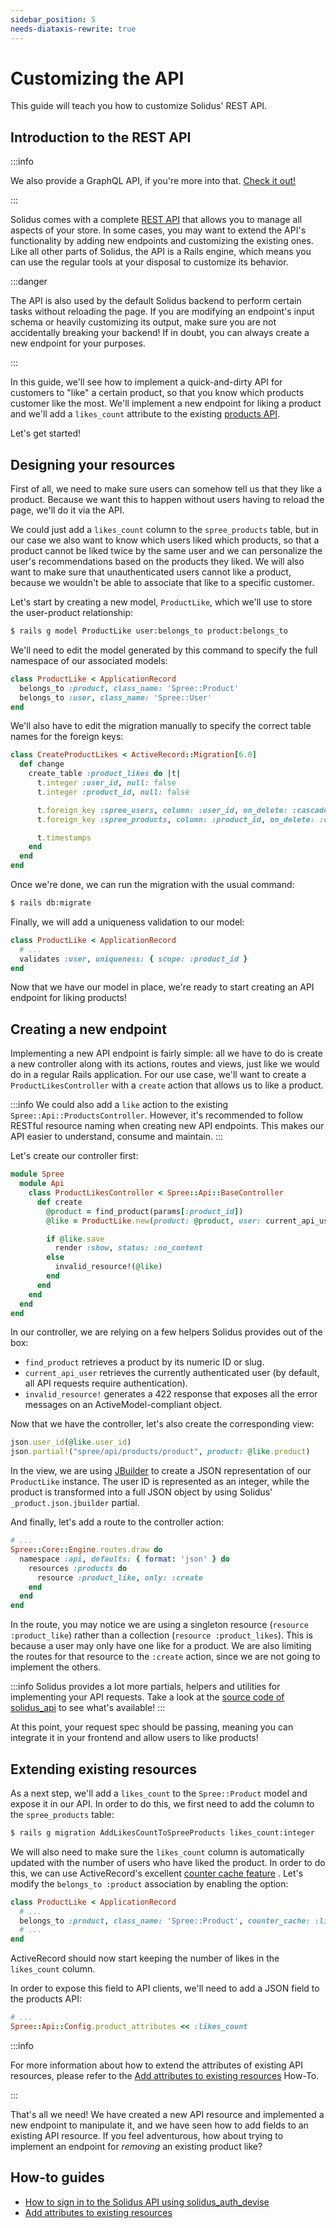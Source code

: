 ```yaml
---
sidebar_position: 5
needs-diataxis-rewrite: true
---
```


# Customizing the API

This guide will teach you how to customize Solidus' REST API.

## Introduction to the REST API

:::info

We also provide a GraphQL API, if you're more into
that. [Check it out!](https://github.com/solidusio-contrib/solidus_graphql_api)

:::

Solidus comes with a complete [REST API](https://github.com/solidusio/solidus/tree/master/api) that
allows you to manage all aspects of your store. In some cases, you may want to extend the API's
functionality by adding new endpoints and customizing the existing ones. Like all other parts of
Solidus, the API is a Rails engine, which means you can use the regular tools at your disposal to
customize its behavior.

:::danger

The API is also used by the default Solidus backend to perform certain tasks without reloading the
page. If you are modifying an endpoint's input schema or heavily customizing its output, make sure
you are not accidentally breaking your backend! If in doubt, you can always create a new endpoint
for your purposes.

:::

In this guide, we'll see how to implement a quick-and-dirty API for customers to "like" a certain
product, so that you know which products customer like the most. We'll implement a new endpoint for
liking a product and we'll add a `likes_count` attribute to the
existing [products API](https://solidus.docs.stoplight.io/api-reference/products/list-products).

Let's get started!

## Designing your resources

First of all, we need to make sure users can somehow tell us that they like a product. Because we
want this to happen without users having to reload the page, we'll do it via the API.

We could just add a `likes_count` column to the `spree_products` table, but in our case we also want
to know which users liked which products, so that a product cannot be liked twice by the same user
and we can personalize the user's recommendations based on the products they liked. We will also
want to make sure that unauthenticated users cannot like a product, because we wouldn't be able to
associate that like to a specific customer.

Let's start by creating a new model, `ProductLike`, which we'll use to store the user-product
relationship:

```bash
$ rails g model ProductLike user:belongs_to product:belongs_to
```

We'll need to edit the model generated by this command to specify the full namespace of our
associated models:

```ruby title="app/models/product_like.rb"
class ProductLike < ApplicationRecord
  belongs_to :product, class_name: 'Spree::Product'
  belongs_to :user, class_name: 'Spree::User'
end
```

We'll also have to edit the migration manually to specify the correct table names for the foreign
keys:

```ruby
class CreateProductLikes < ActiveRecord::Migration[6.0]
  def change
    create_table :product_likes do |t|
      t.integer :user_id, null: false
      t.integer :product_id, null: false

      t.foreign_key :spree_users, column: :user_id, on_delete: :cascade
      t.foreign_key :spree_products, column: :product_id, on_delete: :cascade

      t.timestamps
    end
  end
end
```

Once we're done, we can run the migration with the usual command:

```bash
$ rails db:migrate
```

Finally, we will add a uniqueness validation to our model:

```ruby title="app/models/product_like.rb"
class ProductLike < ApplicationRecord
  # ...
  validates :user, uniqueness: { scope: :product_id }
end
```

Now that we have our model in place, we're ready to start creating an API endpoint for liking
products!

## Creating a new endpoint

Implementing a new API endpoint is fairly simple: all we have to do is create a new controller along
with its actions, routes and views, just like we would do in a regular Rails application. For our
use case, we'll want to create a `ProductLikesController` with a `create` action that allows us to
like a product.

:::info
We could also add a `like` action to the existing `Spree::Api::ProductsController`. However, it's
recommended to follow RESTful resource naming when creating new API endpoints. This makes our API
easier to understand, consume and maintain.
:::

Let's create our controller first:

```ruby title="app/controllers/spree/api/product\_likes\_controller.rb"
module Spree
  module Api
    class ProductLikesController < Spree::Api::BaseController
      def create
        @product = find_product(params[:product_id])
        @like = ProductLike.new(product: @product, user: current_api_user)

        if @like.save
          render :show, status: :no_content
        else
          invalid_resource!(@like)
        end
      end
    end
  end
end
```

In our controller, we are relying on a few helpers Solidus provides out of the box:

* `find_product` retrieves a product by its numeric ID or slug.
* `current_api_user` retrieves the currently authenticated user \(by default, all API requests
require authentication\).
* `invalid_resource!` generates a 422 response that exposes all the error messages on an
ActiveModel-compliant object.

Now that we have the controller, let's also create the corresponding view:

```ruby title="app/views/spree/api/product\_likes/show.json.jbuilder"
json.user_id(@like.user_id)
json.partial!("spree/api/products/product", product: @like.product)
```

In the view, we are using [JBuilder](https://github.com/rails/jbuilder) to create a JSON
representation of our `ProductLike` instance. The user ID is represented as an integer, while the
product is transformed into a full JSON object by using Solidus' `_product.json.jbuilder` partial.

And finally, let's add a route to the controller action:

```ruby title="config/routes.rb"
# ...
Spree::Core::Engine.routes.draw do
  namespace :api, defaults: { format: 'json' } do
    resources :products do
      resource :product_like, only: :create
    end
  end
end
```

In the route, you may notice we are using a singleton resource \(`resource :product_like`\) rather
than a collection \(`resource :product_likes`\). This is because a user may only have one like for a
product. We are also limiting the routes for that resource to the `:create` action, since we are not
going to implement the others.

:::info
Solidus provides a lot more partials, helpers and utilities for implementing your API requests. Take
a look at the [source code of solidus\_api](https://github.com/solidusio/solidus/tree/master/api) to
see what's available!
:::

At this point, your request spec should be passing, meaning you can integrate it in your frontend
and allow users to like products!

## Extending existing resources

As a next step, we'll add a `likes_count` to the `Spree::Product` model and expose it in our API. In
order to do this, we first need to add the column to the `spree_products` table:

```bash
$ rails g migration AddLikesCountToSpreeProducts likes_count:integer
```

We will also need to make sure the `likes_count` column is automatically updated with the number of
users who have liked the product. In order to do this, we can use ActiveRecord's
excellent [counter cache feature](https://guides.rubyonrails.org/association_basics.html#options-for-belongs-to-counter-cache)
. Let's modify the `belongs_to :product` association by enabling the option:

```ruby
class ProductLike < ApplicationRecord
  # ...
  belongs_to :product, class_name: 'Spree::Product', counter_cache: :likes_count
  # ...
end
```

ActiveRecord should now start keeping the number of likes in the `likes_count` column.

In order to expose this field to API clients, we'll need to add a JSON field to the products API:

```ruby title="config/initializers/spree.rb"
# ...
Spree::Api::Config.product_attributes << :likes_count
```

:::info

For more information about how to extend the attributes of existing API resources, please refer to the
[Add attributes to existing resources][how-to-add-attributes-to-existing-resources] How-To.

:::

That's all we need! We have created a new API resource and implemented a new endpoint to manipulate
it, and we have seen how to add fields to an existing API resource. If you feel adventurous, how
about trying to implement an endpoint for _removing_ an existing product like?

## How-to guides

- [How to sign in to the Solidus API using solidus_auth_devise][how-to-sign-in-to-the-solidus-api-using-solidus_auth_devise]
- [Add attributes to existing resources][how-to-add-attributes-to-existing-resources]

[how-to-sign-in-to-the-solidus-api-using-solidus_auth_devise]: /how-tos/api/how-to-sign-in-to-the-solidus-api-using-solidus_auth_devise.mdx
[how-to-add-attributes-to-existing-resources]: /how-tos/api/add-attributes-to-existing-resources.mdx
